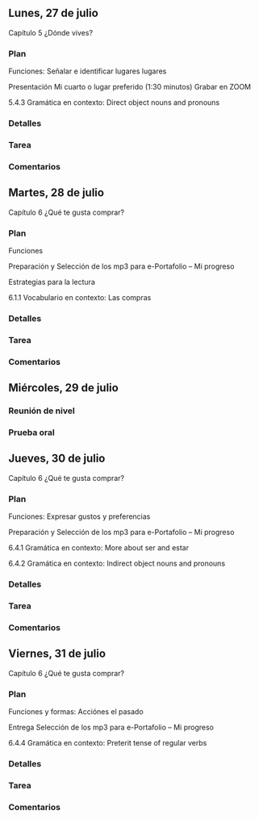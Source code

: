 
## Lunes, 27 de julio

Capítulo 5 ¿Dónde vives?  

### Plan

Funciones: Señalar e identificar lugares lugares 

Presentación  Mi cuarto o lugar preferido (1:30 minutos) Grabar en ZOOM

5.4.3 Gramática en contexto: Direct object nouns and pronouns

### Detalles


### Tarea


### Comentarios








## Martes, 28 de julio

Capítulo 6 ¿Qué te gusta comprar?  

### Plan

Funciones 

Preparación y Selección de los mp3 para e-Portafolio – Mi progreso

Estrategias para la lectura

6.1.1 Vocabulario en contexto: Las compras


### Detalles


### Tarea


### Comentarios






## Miércoles, 29 de julio

### Reunión de nivel

### Prueba oral







## Jueves, 30 de julio

Capítulo 6 ¿Qué te gusta comprar?  

### Plan

Funciones: Expresar gustos y preferencias
 
Preparación y Selección de los mp3 para e-Portafolio – Mi progreso

6.4.1 Gramática en contexto: More about ser and estar

6.4.2 Gramática en contexto: Indirect object nouns and pronouns


### Detalles


### Tarea


### Comentarios








## Viernes, 31 de julio

Capítulo 6 ¿Qué te gusta comprar?  

### Plan

Funciones y formas: Acciónes el pasado

Entrega Selección de los mp3 para e-Portafolio – Mi progreso

6.4.4 Gramática en contexto: Preterit tense of regular verbs

### Detalles


### Tarea


### Comentarios


